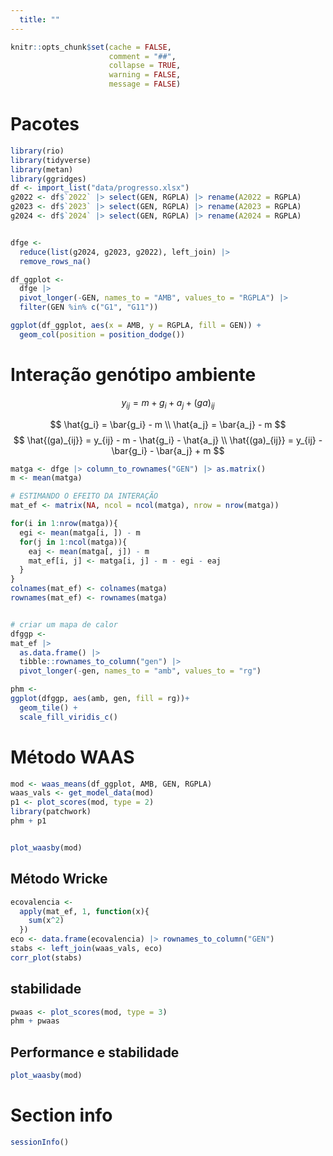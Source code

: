 ```yaml
---
  title: ""
---
```


```r
knitr::opts_chunk$set(cache = FALSE,
                      comment = "##",
                      collapse = TRUE,
                      warning = FALSE,
                      message = FALSE)

```


# Pacotes

```r
library(rio)
library(tidyverse)
library(metan)
library(ggridges)
df <- import_list("data/progresso.xlsx")
g2022 <- df$`2022` |> select(GEN, RGPLA) |> rename(A2022 = RGPLA)
g2023 <- df$`2023` |> select(GEN, RGPLA) |> rename(A2023 = RGPLA)
g2024 <- df$`2024` |> select(GEN, RGPLA) |> rename(A2024 = RGPLA)


dfge <- 
  reduce(list(g2024, g2023, g2022), left_join) |> 
  remove_rows_na()

df_ggplot <- 
  dfge |> 
  pivot_longer(-GEN, names_to = "AMB", values_to = "RGPLA") |> 
  filter(GEN %in% c("G1", "G11"))

ggplot(df_ggplot, aes(x = AMB, y = RGPLA, fill = GEN)) +
  geom_col(position = position_dodge())
```



# Interação genótipo ambiente

$$
y_{ij} = m + g_i + a_j + (ga)_{ij}
$$

$$
\hat{g_i} = \bar{g_i} - m  \\
\hat{a_j} = \bar{a_j} - m  
$$
$$
\hat{(ga)_{ij}} = y_{ij} - m - \hat{g_i} - \hat{a_j} \\
\hat{(ga)_{ij}} = y_{ij} - \bar{g_i} - \bar{a_j} + m
$$


```r
matga <- dfge |> column_to_rownames("GEN") |> as.matrix()
m <- mean(matga)

# ESTIMANDO O EFEITO DA INTERAÇÃO
mat_ef <- matrix(NA, ncol = ncol(matga), nrow = nrow(matga))

for(i in 1:nrow(matga)){
  egi <- mean(matga[i, ]) - m
  for(j in 1:ncol(matga)){
    eaj <- mean(matga[, j]) - m
    mat_ef[i, j] <- matga[i, j] - m - egi - eaj
  }
}
colnames(mat_ef) <- colnames(matga)
rownames(mat_ef) <- rownames(matga)


# criar um mapa de calor
dfggp <- 
mat_ef |> 
  as.data.frame() |> 
  tibble::rownames_to_column("gen") |> 
  pivot_longer(-gen, names_to = "amb", values_to = "rg")

phm <- 
ggplot(dfggp, aes(amb, gen, fill = rg))+
  geom_tile() +
  scale_fill_viridis_c()


```

# Método WAAS
```r

mod <- waas_means(df_ggplot, AMB, GEN, RGPLA)
waas_vals <- get_model_data(mod)
p1 <- plot_scores(mod, type = 2)
library(patchwork)
phm + p1


plot_waasby(mod)
```

## Método Wricke
```r
ecovalencia <- 
  apply(mat_ef, 1, function(x){
    sum(x^2)
  })
eco <- data.frame(ecovalencia) |> rownames_to_column("GEN")
stabs <- left_join(waas_vals, eco)
corr_plot(stabs)
```

## stabilidade 
```r
pwaas <- plot_scores(mod, type = 3)
phm + pwaas
```

## Performance e stabilidade
```r
plot_waasby(mod)

```

# Section info
```r
sessionInfo()
```

